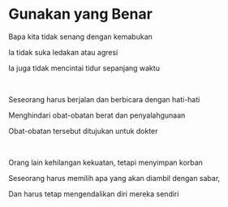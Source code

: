 # Gunakan yang Benar

Bapa kita tidak senang dengan kemabukan

Ia tidak suka ledakan atau agresi

Ia juga tidak mencintai tidur sepanjang waktu

<p></p>

<br />

Seseorang harus berjalan dan berbicara dengan hati-hati

Menghindari obat-obatan berat dan penyalahgunaan

Obat-obatan tersebut ditujukan untuk dokter

<p></p>

<br />

Orang lain kehilangan kekuatan, tetapi menyimpan korban

Seseorang harus memilih apa yang akan diambil dengan sabar,

Dan harus tetap mengendalikan diri mereka sendiri